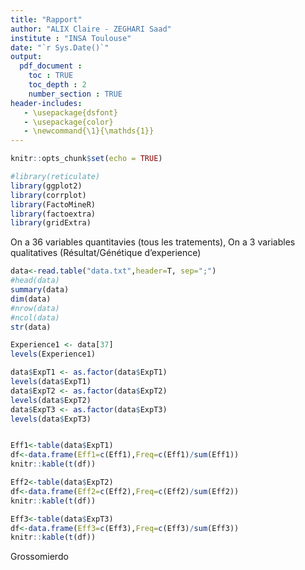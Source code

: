 ```yaml
---
title: "Rapport"
author: "ALIX Claire - ZEGHARI Saad"
institute : "INSA Toulouse"
date: "`r Sys.Date()`"
output: 
  pdf_document :
    toc : TRUE
    toc_depth : 2
    number_section : TRUE
header-includes:
   - \usepackage{dsfont}
   - \usepackage{color}
   - \newcommand{\1}{\mathds{1}}
---
```


```r
knitr::opts_chunk$set(echo = TRUE)

#library(reticulate)
library(ggplot2)
library(corrplot)
library(FactoMineR)
library(factoextra)
library(gridExtra)
```

On a 36 variables quantitavies (tous les tratements),
On a 3 variables qualitatives (Résultat/Génétique d'experience)


```r
data<-read.table("data.txt",header=T, sep=";")
#head(data)
summary(data)
dim(data)
#nrow(data)
#ncol(data)
str(data)

Experience1 <- data[37]
levels(Experience1)

data$ExpT1 <- as.factor(data$ExpT1)
levels(data$ExpT1)
data$ExpT2 <- as.factor(data$ExpT2)
levels(data$ExpT2)
data$ExpT3 <- as.factor(data$ExpT3)
levels(data$ExpT3)


Eff1<-table(data$ExpT1)
df<-data.frame(Eff1=c(Eff1),Freq=c(Eff1)/sum(Eff1))
knitr::kable(t(df))

Eff2<-table(data$ExpT2)
df<-data.frame(Eff2=c(Eff2),Freq=c(Eff2)/sum(Eff2))
knitr::kable(t(df))

Eff3<-table(data$ExpT3)
df<-data.frame(Eff3=c(Eff3),Freq=c(Eff3)/sum(Eff3))
knitr::kable(t(df))

```
Grossomierdo
